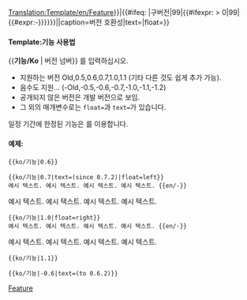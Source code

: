 <noinclude>[[Translation:Template/en/Feature]]</noinclude><noinclude></noinclude><includeonly>{{en/VersionBox|{{#ifeq: {{{1|}}}|구버전|0|{{#ifexpr: {{{1|}}} < 0|0|{{{1|}}}}}}}|{{#ifeq: {{{1|}}}|구버전|99|{{#ifexpr: {{{1|}}} > 0|99|{{#expr:-{{{1|}}}}}}}}}||caption=버전 호환성|text={{{text|}}}|float={{{float|}}}}}</includeonly><noinclude>

====Template:기능 사용법====
<nowiki>{{</nowiki>'''기능/Ko'''<nowiki> | 버전 넘버}}</nowiki> 를 입력하십시오.
*지원하는 버전 Old,0.5,0.6,0.7,1.0,1.1 (기타 다른 것도 쉽게 추가 가능).
*음수도 지원... (-Old,-0.5,-0.6,-0.7,-1.0,-1.1,-1.2)
*공개되지 않은 버전은 개발 버전으로 보임.
*그 외의 매개변수로는 <code>float=</code>과 <code>text=</code>가 있습니다.
일정 기간에 한정된 기능은 {{en/S|Feature_period}} 를 이용합니다.

====예제:====
<pre>{{ko/기능|0.6}}</pre>
{{ko/기능|0.6}}
<pre>{{ko/기능|0.7|text=(since 0.7.2)|float=left}}
예시 텍스트. 예시 텍스트. 예시 텍스트. 예시 텍스트. {{en/-}}</pre>
{{ko/기능|0.7|text=(since 0.7.2)|float=left}}
예시 텍스트. 예시 텍스트. 예시 텍스트. 예시 텍스트. {{en/-}}
<pre>{{ko/기능|1.0|float=right}}
예시 텍스트. 예시 텍스트. 예시 텍스트. 예시 텍스트. {{en/-}}</pre>
{{ko/기능|1.0|float=right}}
예시 텍스트. 예시 텍스트. 예시 텍스트. 예시 텍스트. {{en/-}}
<pre>{{ko/기능|1.1}}</pre>
{{ko/기능|1.1}}
<pre>{{ko/기능|-0.6|text=(to 0.6.2)}}</pre>
{{ko/기능|-0.6|text=(to 0.6.2)}}


[[Category:en/Templates|Feature]]
</noinclude>